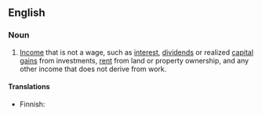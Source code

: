 ==English==

===Noun===
{{en-noun}}

# {{context|taxation}} [[income|Income]] that is not a wage, such as [[interest]], [[dividends]] or realized [[capital gain]]s from investments, [[rent]] from land or property ownership, and any other income that does not derive from work.

====Translations====
{{top}}
*Finnish: {{t|fi|pääomatulo}}
{{bottom}}